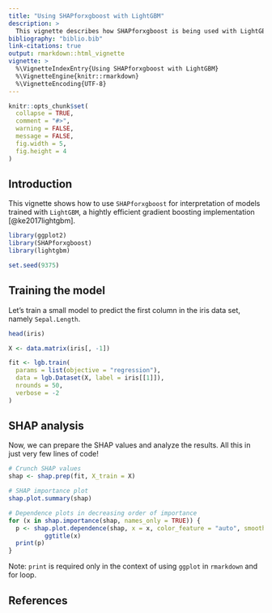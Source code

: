```yaml
---
title: "Using SHAPforxgboost with LightGBM"
description: >
  This vignette describes how SHAPforxgboost is being used with LightGBM.
bibliography: "biblio.bib"
link-citations: true
output: rmarkdown::html_vignette
vignette: >
  %\VignetteIndexEntry{Using SHAPforxgboost with LightGBM}
  %\VignetteEngine{knitr::rmarkdown}
  %\VignetteEncoding{UTF-8}
---
```


```r
knitr::opts_chunk$set(
  collapse = TRUE,
  comment = "#>",
  warning = FALSE,
  message = FALSE,
  fig.width = 5,
  fig.height = 4
)
```

## Introduction

This vignette shows how to use `SHAPforxgboost` for interpretation of models trained with `LightGBM`, a hightly efficient gradient boosting implementation [@ke2017lightgbm].

```r
library(ggplot2)
library(SHAPforxgboost)
library(lightgbm)

set.seed(9375)
```

## Training the model

Let's train a small model to predict the first column in the iris data set, namely `Sepal.Length`.

```r
head(iris)

X <- data.matrix(iris[, -1])

fit <- lgb.train(
  params = list(objective = "regression"),
  data = lgb.Dataset(X, label = iris[[1]]),
  nrounds = 50,
  verbose = -2
)

```

## SHAP analysis

Now, we can prepare the SHAP values and analyze the results. All this in just very few lines of code!

```r
# Crunch SHAP values
shap <- shap.prep(fit, X_train = X)

# SHAP importance plot
shap.plot.summary(shap)

# Dependence plots in decreasing order of importance
for (x in shap.importance(shap, names_only = TRUE)) {
  p <- shap.plot.dependence(shap, x = x, color_feature = "auto", smooth = FALSE) +
          ggtitle(x)
  print(p)
}

```

Note: `print` is required only in the context of using `ggplot` in `rmarkdown` and for loop.

## References

